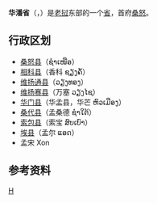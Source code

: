 {{Infobox settlement
| name                    = 华潘省
| native_name             = {{nobold|ແຂວງຫົວພັນ}}
| native_name_lang        = lo
| settlement_type         = [[老挝行政区划|省]]
| image_skyline           = 
| image_caption           =
| image_alt               = 
| image_map               = Houaphanh Province-Laos.svg
| map_caption             = 华潘省在老挝的位置
| map_alt                 = 
| coordinates             = {{coord|20.3333|103.833|type:adm1st_region:KH|display=inline,title}}
| coordinates_footnotes   = 
| subdivision_type        = 国家
| subdivision_name        = {{flag|Laos}}
| established_title       = 
| established_date        = 
| named_for               = 
| seat_type               = 首府
| seat                    = [[桑怒|桑怒]]
| leader_party            = 
| leader_title            = 
| leader_name             = 
| area_footnotes          = 
| area_total_km2          = 16,500
| area_note               = 
| elevation_footnotes     = 
| elevation_m             = 
| population_footnotes    = 
| population_total        = 289393
| population_as_of        = 2015
| population_density_km2  = auto
| population_demonym      = 
| population_note         = 
| blank_name_sec2                 = [[人类发展指数|HDI]] {{nobold|(2017)}}
| blank_info_sec2                 = {{increase}} 0.583<ref name="GlobalDataLab">{{Cite web|url=https://hdi.globaldatalab.org/areadata/shdi/|title=Sub-national HDI - Area Database - Global Data Lab|website=hdi.globaldatalab.org|language=en|access-date=2018-09-13|archive-date=2018-09-23|archive-url=https://web.archive.org/web/20180923120638/https://hdi.globaldatalab.org/areadata/shdi/|dead-url=no}}</ref><br/>{{color|#FFA500|中}}
| timezone1               = [[UTC+07:00|ICT]]
| utc_offset1             = +7
| postal_code_type        = 
| postal_code             = 
| iso_code                = LA-HO
| website                 = 
| footnotes               = 
}}
'''华潘省'''（{{lang-lo|ແຂວງຫົວພັນ}}，{{IPA-lo|kʰwɛ̌ːŋ hwǎː pʰán}}）是[[老挝|老挝]]东部的一个[[老挝行政区划|省]]，首府[[桑怒|桑怒]]。

==行政区划==
*[[桑怒县|桑怒县]]（ຊຳເໜືອ）
*[[相科县|相科县]]（香科 ຊຽງຄໍ້）
*[[维扬通县|维扬通县]]（ວຽງທອງ）
*[[维扬赛县|维扬赛县]]（万塞 ວຽງໄຊ）
*[[华门县|华门县]]（华孟县，华芒 ຫົວເມືອງ）
*[[桑代县|桑代县]]（孟桑德 ຊຳໃຕ້）
*[[索包县|索包县]]（索宝 ສົບເບົາ）
*[[埃县|埃县]]（孟尔 ແອດ）
*孟宋 Xon

==参考资料==
{{reflist}}

{{Laos}}
{{laos-geo-stub}}

[[Category:老挝省份|H]]